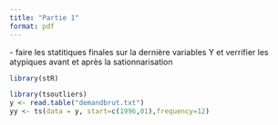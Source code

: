 ```yaml
---
title: "Partie 1"
format: pdf
---
```


\- faire les statitiques finales sur la dernière variables Y et verrifier les atypiques avant et après la sationnarisation

```r
library(stR)
```

```r
library(tsoutliers)
y <- read.table("demandbrut.txt")
yy <- ts(data = y, start=c(1996,01),frequency=12)
```

